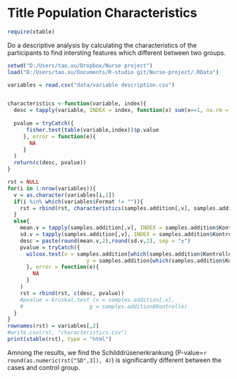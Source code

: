 Title Population Characteristics
========================================================

```r
require(xtable)
```

Do a descriptive analysis by calculating the characteristics of the participants to find intersting features which different between two groups.

```r
setwd("D:/Users/tao.xu/Dropbox/Nurse project")
load("D:/Users/tao.xu/Documents/R-studio git/Nurse-project/.RData")

variables = read.csv("data/variable description.csv")


characteristics <-function(variable, index){
  desc = tapply(variable, INDEX = index, function(x) sum(x==1, na.rm = T)/length(x))
  
  pvalue = tryCatch({
      fisher.test(table(variable,index))$p.value
     }, error = function(e){
       NA
     }
  )
  return(c(desc, pvalue))
}

rst = NULL
for(i in 1:nrow(variables)){
  v = as.character(variables[i,2])
  if(i %in% which(variables$Format != "")){
    rst = rbind(rst, characteristics(samples.addition[,v], samples.addition$Kontrolle))
  }
  else{
    mean.v = tapply(samples.addition[,v], INDEX = samples.addition$Kontrolle, mean, na.rm = T)
    sd.v = tapply(samples.addition[,v], INDEX = samples.addition$Kontrolle, sd, na.rm = T)
    desc = paste(round(mean.v,2),round(sd.v,2), sep = "±")
    pvalue = tryCatch({
      wilcox.test(x = samples.addition[which(samples.addition$Kontrolle=="K"),v], 
                         y = samples.addition[which(samples.addition$Kontrolle==""),v])$p.value
      }, error = function(e){
        NA
      }
    )
    rst = rbind(rst, c(desc, pvalue))
    #pvalue = kruskal.test (x = samples.addition[,v], 
    #                     g = samples.addition$Kontrolle)
  }
}
rownames(rst) = variables[,2]
#write.csv(rst, "characteristics.csv")
print(xtable(rst), type = "html")
```

Amnong the results, we find the Schilddrüsenerkrankung (P-value=`r round(as.numeric(rst["SD",3]), 4)`) is significantly different between the cases and control group.

